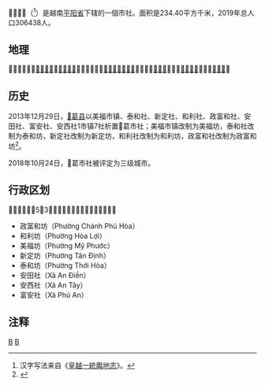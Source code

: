 {{全局僻字|𤅶|左“氵”右“變”}}
{{Infobox Settlement
|name                   = 𤅶葛市社
|settlement_type        = 市社
|official_name          = 
|other_name             = 
|native_name            = {{lang|vi|Thị xã Bến Cát}}
|nickname               = 
|motto                  = 
|image_skyline          = KDT My Phuoc 3.jpg
|imagesize              = 
|image_caption          = 
|image_flag             = 
|flag_size              = 
|image_seal             = 
|seal_size              = 
|image_shield           = 
|shield_size            = 
|image_blank_emblem     = 
|blank_emblem_size      = 
|image_map              = {{Infobox mapframe|frame-width=250|zoom=10}}
|mapsize                = 
|map_caption            = 
|image_map1             = 
|mapsize1               = 
|map_caption1           = 
|pushpin_map            = Vietnam
|pushpin_label_position = bottom
|pushpin_map_caption    = 
|pushpin_map1           = 
|pushpin_label_position1= 
|pushpin_map_caption1   = 
|subdivision_type       = 国家
|subdivision_name       = {{flag|Vietnam}}
|subdivision_type1      = [[越南行政区划|省]]
|subdivision_name1      = [[平阳省|平阳省]]
|subdivision_type2      = 行政区划
|subdivision_name2      = 5坊3社
|subdivision_type3      = 
|subdivision_name3      = 
|seat_type              = 
|seat                   = 
|government_type        = 
|leader_title           = 
|leader_name            = 
|leader_title1          = 
|leader_name1           = 
|established_title      = 
|established_date       = 
|area_magnitude         = 
|unit_pref              = 
|area_footnotes         = 
|area_total_km2         = 234.40
|area_land_km2          = 
|area_water_km2         = 
|area_water_percent     = 
|area_urban_km2         = 
|area_metro_km2         = 
|population_as_of       = 2019年
|population_footnotes   = 
|population_note        = 
|population_total       = 306438
|population_density_km2 = auto
|population_metro             = 
|population_density_metro_km2 = 
|population_urban             = 
|population_density_urban_km2 = 
|timezone               = [[越南标准时间|越南标准时间]]
|utc_offset             = +7
|elevation_footnotes    = 
|elevation_m            = 
|coor_type              = 
|coordinates            = 
|postal_code_type       = 
|postal_code            = 
|area_code              = 
|website                = [http://bencat.binhduong.gov.vn/websites/ 𤅶葛市社电子信息门户网站]
|footnotes              = 
}}
'''𤅶葛市社'''（{{vie|v='''Thị Xã Bến Cát'''|hn=市社𤅶葛}}<ref>汉字写法来自《[[皇越一統輿地志|皇越一統輿地志]]》。</ref>）是越南[[平阳省|平阳省]]下辖的一個市社。面积是234.40平方千米，2019年总人口306438人。

==地理==
𤅶葛市社东接[[新渊市社|新渊市社]]和[[北新渊县|北新渊县]]，西和西南接[[胡志明市|胡志明市]][[纠支县|纠支县]]，西北接[[油汀县|油汀县]]，南接[[土龙木市|土龙木市]]，北接[[保邦县|保邦县]]。

==历史==
2013年12月29日，[[𤅶葛县|𤅶葛县]]以美福市镇、泰和社、新定社、和利社、政富和社、安田社、富安社、安西社1市镇7社析置𤅶葛市社；美福市镇改制为美福坊，泰和社改制为泰和坊，新定社改制为新定坊，和利社改制为和利坊，政富和社改制为政富和坊<ref>{{Cite web |url=https://thuvienphapluat.vn/van-ban/Bo-may-hanh-chinh/Nghi-quyet-136-NQ-CP-nam-2013-dieu-chinh-dia-gioi-hanh-chinh-Ben-Cat-Thuan-An-Binh-Duong-217913.aspx |title=Nghị quyết 136/NQ-CP năm 2013 điều chỉnh địa giới hành chính huyện Bến Cát để thành lập thị xã Bến Cát; điều chỉnh địa giới hành chính huyện Tân Uyên để thành lập thị xã Tân Uyên và 16 phường thuộc thị xã Bến Cát, thị xã Tân Uyên, thị xã Thuận An và thành phố Thủ Dầu Một, tỉnh Bình Dương do Chính phủ ban hành |accessdate=2020-04-03 |archive-date=2020-04-01 |archive-url=https://web.archive.org/web/20200401164931/https://thuvienphapluat.vn/van-ban/Bo-may-hanh-chinh/Nghi-quyet-136-NQ-CP-nam-2013-dieu-chinh-dia-gioi-hanh-chinh-Ben-Cat-Thuan-An-Binh-Duong-217913.aspx |dead-url=no }}</ref>。

2018年10月24日，𤅶葛市社被评定为三级城市。

==行政区划==
𤅶葛市社下辖5坊3社，市社人民委员会位于美福坊。
*政富和坊（Phường Chánh Phú Hòa）
*和利坊（Phường Hòa Lợi）
*美福坊（Phường Mỹ Phước）
*新定坊（Phường Tân Định）
*泰和坊（Phường Thới Hòa）
*安田社（Xã An Điền）
*安西社（Xã An Tây）
*富安社（Xã Phú An）

==注释==
{{reflist}}

{{平阳省行政区划}}
{{越南东南部之县市镇区域划分}}

[[Category:越南市社|B]]
[[Category:平阳省|B]]
